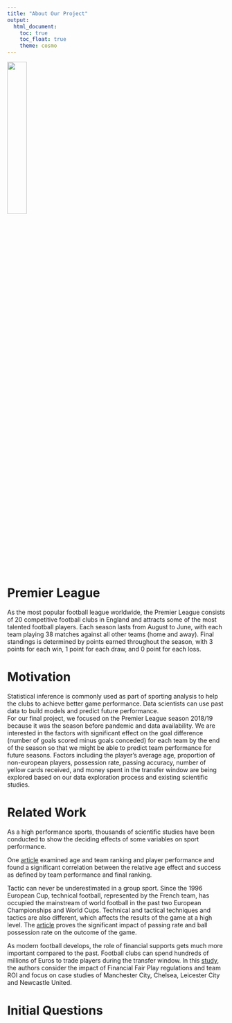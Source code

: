 ```yaml
---
title: "About Our Project"
output: 
  html_document:
    toc: true
    toc_float: true 
    theme: cosmo
---
```


![](pics/pl_logo.jpeg){align="right" width=30%}

# Premier League 

As the most popular football league worldwide, the Premier League consists of 20 competitive football clubs in England and attracts some of the most talented football players. Each season lasts from August to June, with each team playing 38 matches against all other teams (home and away). Final standings is determined by points earned throughout the season, with 3 points for each win, 1 point for each draw, and 0 point for each loss.

# Motivation 

Statistical inference is commonly used as part of sporting analysis to help the clubs to achieve better game performance. Data scientists can use past data to build models and predict future performance.     
For our final project, we focused on the Premier League season 2018/19 because it was the season before pandemic and data availability. We are interested in the factors with significant effect on the goal difference (number of goals scored minus goals conceded) for each team by the end of the season so that we might be able to predict team performance for future seasons. Factors including the player's average age, proportion of non-european players, possession rate, passing accuracy, number of yellow cards received, and money spent in the transfer window are being explored based on our data exploration process and existing scientific studies.  	

# Related Work 

As a high performance sports, thousands of scientific studies have been conducted to show the deciding effects of some variables on sport performance. 

One [article](https://pubmed.ncbi.nlm.nih.gov/21604225/) examined age and team ranking and player performance and found a significant correlation between the relative age effect and success as defined by team performance and final ranking. 

Tactic can never be underestimated in a group sport. Since the 1996 European Cup, technical football, represented by the French team, has occupied the mainstream of world football in the past two European Championships and World Cups. Technical and tactical techniques and tactics are also different, which affects the results of the game at a high level. The [article](https://www.researchgate.net/publication/315562890_Analysis_on_the_Effect_of_Attack_Skills_and_Tactics_on_Football_Matches_Scoring_Efficiency) proves the significant impact of passing rate and ball possession rate on the outcome of the game.

As modern football develops, the role of financial supports gets much more important compared to the past. Football clubs can spend hundreds of millions of Euros to trade players during the transfer window. In this [study](https://scholarcommons.sc.edu/cgi/viewcontent.cgi?article=1518&context=senior_theses), the authors consider the impact of Financial Fair Play regulations and team ROI and focus on case studies of Manchester City, Chelsea, Leicester City and Newcastle United. 

# Initial Questions
